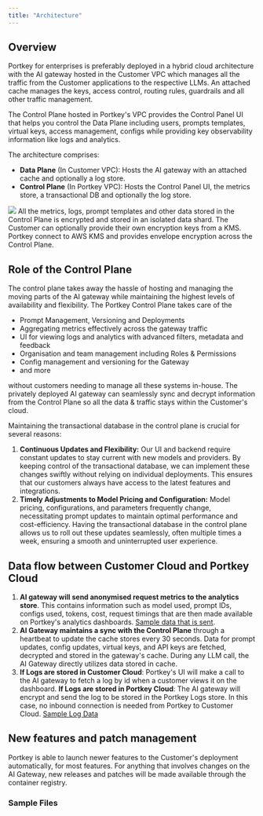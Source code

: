 ```yaml
---
title: "Architecture"
---
```


## Overview

Portkey for enterprises is preferably deployed in a hybrid cloud architecture with the AI gateway hosted in the Customer VPC which manages all the traffic from the Customer applications to the respective LLMs. An attached cache manages the keys, access control, routing rules, guardrails and all other traffic management.

The Control Plane hosted in Portkey's VPC provides the Control Panel UI that helps you control the Data Plane including users, prompts templates, virtual keys, access management, configs while providing key observability information like logs and analytics.

The architecture comprises:

* **Data Plane** (In Customer VPC): Hosts the AI gateway with an attached cache and optionally a log store.
* **Control Plane** (In Portkey VPC): Hosts the Control Panel UI, the metrics store, a transactional DB and optionally the log store.

<Frame caption="Deployment modes for Portkey Enterprise (Private Cloud)">
  <img src="/images/guardrails/g15.avif"/>
</Frame>
All the metrics, logs, prompt templates and other data stored in the Control Plane is encrypted and stored in an isolated data shard. The Customer can optionally provide their own encryption keys from a KMS. Portkey connect to AWS KMS and provides envelope encryption across the Control Plane.

## Role of the Control Plane

The control plane takes away the hassle of hosting and managing the moving parts of the AI gateway while maintaining the highest levels of availability and flexibility. The Portkey Control Plane takes care of the

* Prompt Management, Versioning and Deployments
* Aggregating metrics effectively across the gateway traffic
* UI for viewing logs and analytics with advanced filters, metadata and feedback
* Organisation and team management including Roles & Permissions
* Config management and versioning for the Gateway
* and more

without customers needing to manage all these systems in-house. The privately deployed AI gateway can seamlessly sync and decrypt information from the Control Plane so all the data & traffic stays within the Customer's cloud.

Maintaining the transactional database in the control plane is crucial for several reasons:

1. **Continuous Updates and Flexibility:** Our UI and backend require constant updates to stay current with new models and providers. By keeping control of the transactional database, we can implement these changes swiftly without relying on individual deployments. This ensures that our customers always have access to the latest features and integrations.
2. **Timely Adjustments to Model Pricing and Configuration:** Model pricing, configurations, and parameters frequently change, necessitating prompt updates to maintain optimal performance and cost-efficiency. Having the transactional database in the control plane allows us to roll out these updates seamlessly, often multiple times a week, ensuring a smooth and uninterrupted user experience.

## Data flow between Customer Cloud and Portkey Cloud

1. **AI gateway will send anonymised request metrics to the analytics store**. This contains information such as model used, prompt IDs, configs used, tokens, cost, request timings that are then made available on Portkey's analytics dashboards. [Sample data that is sent](/product/enterprise-offering/private-cloud-deployments/architecture#sample-files).
2. **AI Gateway maintains a sync with the Control Plane** through a heartbeat to update the cache stores every 30 seconds. Data for prompt updates, config updates, virtual keys, and API keys are fetched, decrypted and stored in the gateway's cache.
During any LLM call, the AI Gateway directly utilizes data stored in cache.
3. **If Logs are stored in Customer Cloud**: Portkey's UI will make a call to the AI gateway to fetch a log by id when a customer views it on the dashboard. **If Logs are stored in Portkey Cloud**: The AI gateway will encrypt and send the log to be stored in the Portkey Logs store. In this case, no inbound connection is needed from Portkey to Customer Cloud. [Sample Log Data](/product/enterprise-offering/private-cloud-deployments/architecture#sample-files)

## New features and patch management

Portkey is able to launch newer features to the Customer's deployment automatically, for most features. For anything that involves changes on the AI Gateway, new releases and patches will be made available through the container registry.

### Sample Files
<CardGroup >
  <Card title="4KB Sample Log File" href="https://github.com/Portkey-AI/docs-core/tree/main/images/enterprise/private-cloud-deployments/architecture/sample_log_file.json"/>
  <Card title="3KB Metric File" href="https://github.com/Portkey-AI/docs-core/tree/main/images/enterprise/private-cloud-deployments/architecture/sample_metric_file.json"/>
</CardGroup>
